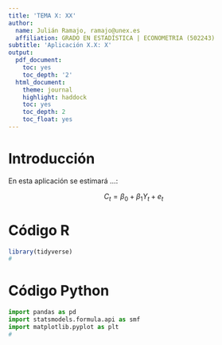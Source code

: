 ```yaml
---
title: 'TEMA X: XX'
author:
  name: Julián Ramajo, ramajo@unex.es
  affiliation: GRADO EN ESTADÍSTICA | ECONOMETRIA (502243)
subtitle: 'Aplicación X.X: X'
output:
  pdf_document:
    toc: yes
    toc_depth: '2'
  html_document:
    theme: journal
    highlight: haddock
    toc: yes
    toc_depth: 2
    toc_float: yes
---
```


# Introducción

En esta aplicación se estimará ...:

$$
C_{t} = \beta_0 + \beta_1  Y_{t} + e_{t}
$$


# Código R

```r
library(tidyverse)
#
```

# Código Python

```python
import pandas as pd
import statsmodels.formula.api as smf
import matplotlib.pyplot as plt
#
```

